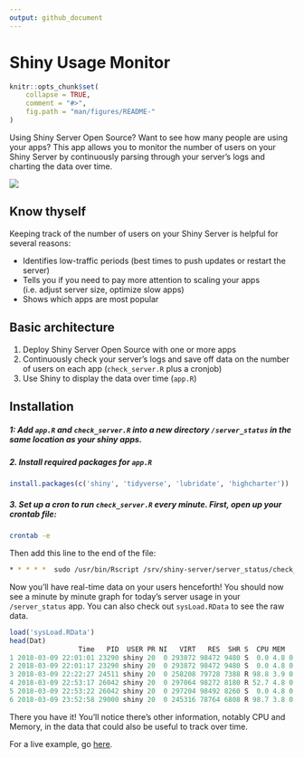 ```yaml
---
output: github_document
---
```

    
<!-- README.md is generated from README.Rmd. Please edit that file -->
    
# Shiny Usage Monitor

```r
knitr::opts_chunk$set(
    collapse = TRUE,
    comment = "#>",
    fig.path = "man/figures/README-"
)
```

Using Shiny Server Open Source? Want to see how many people are using your apps? This app allows you to monitor the number of users on your Shiny Server by continuously parsing through your server's logs and charting the data over time.

<img src="img/screenshot.png">

## Know thyself
Keeping track of the number of users on your Shiny Server is helpful for several reasons: 

* Identifies low-traffic periods (best times to push updates or restart the server)
* Tells you if you need to pay more attention to scaling your apps (i.e. adjust server size, optimize slow apps)
* Shows which apps are most popular

## Basic architecture
1. Deploy Shiny Server Open Source with one or more apps
2. Continuously check your server's logs and save off data on the number of users on each app (`check_server.R` plus a cronjob)
3. Use Shiny to display the data over time (`app.R`)

## Installation
##### 1: Add `app.R` and `check_server.R` into a new directory `/server_status` in the same location as your shiny apps.
##### 2. Install required packages for `app.R`
```r
install.packages(c('shiny', 'tidyverse', 'lubridate', 'highcharter'))
```
##### 3. Set up a cron to run `check_server.R` every minute. First, open up your crontab file: 
```bash
crontab -e
```
Then add this line to the end of the file:
```bash
* * * * *  sudo /usr/bin/Rscript /srv/shiny-server/server_status/check_server.R
```

Now you'll have real-time data on your users henceforth! You should now see a minute by minute graph for today's server usage in your `/server_status` app. You can also check out `sysLoad.RData` to see the raw data. 

```r
load('sysLoad.RData')
head(Dat)
                 Time   PID  USER PR NI   VIRT   RES  SHR S  CPU MEM    TIME usr                        app
1 2018-03-09 22:01:01 23290 shiny 20  0 293872 98472 9480 S  0.0 4.8 0:02.93   1 shiny-server/server_status
2 2018-03-09 22:01:17 23290 shiny 20  0 293872 98472 9480 S  0.0 4.8 0:02.96   0 shiny-server/server_status
3 2018-03-09 22:22:27 24511 shiny 20  0 258208 79728 7388 R 98.8 3.9 0:01.31   0       shiny-server/sentify
4 2018-03-09 22:53:17 26042 shiny 20  0 297064 98272 8180 R 52.7 4.8 0:02.62   1       shiny-server/sentify
5 2018-03-09 22:53:22 26042 shiny 20  0 297204 98492 8260 S  0.0 4.8 0:02.91   0       shiny-server/sentify
6 2018-03-09 23:52:58 29000 shiny 20  0 245316 78764 6808 R 98.7 3.8 0:01.12   0       shiny-server/sentify
```

There you have it! You'll notice there's other information, notably CPU and Memory, in the data that could also be useful to track over time.

For a live example, go [here](http://rcharlie.net/server_status/).